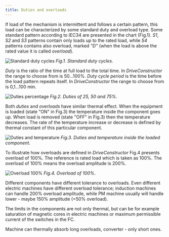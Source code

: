 ```yaml
---
title: Duties and overloads
---
```


If load of the mechanism is intermittent and follows a certain pattern, this
load can be characterized by some standard duty and overload type. Some standard
pattern according to IEC34 are presented in the chart (Fig.1). _S1_, _S2_ and
_S3_ patterns contain only loads up to the rated load, while _S4_ patterns
contains also overload, marked _"D"_ (when the load is above the rated value it
is called _overload_).

![Standard duty cycles](./images/duty_cycles3.png)
_Fig.1. Standard duty cycles_.

_Duty_ is the ratio of the time at full load to the total time. In
_DriveConstructor_ the range to choose from is 50...100%. _Duty cycle period_ is
the time before the load pattern repeats itself. In _DriveConstructor_ the range
to choose from is 0,1...100 min.

![Duties percentage](./images/duty_cycles2.png)
_Fig.2. Duties of 25, 50 and 75%_.

Both _duties_ and _overloads_ have similar thermal effect. When the equipment is
loaded (state "ON" in Fig.3) the temperature inside the component goes up. When
load is removed (state "OFF" in Fig.3) then the temperature decreases. The rate
of the temperature increase or decrease is defined by thermal constant of this
particular component.

![Duties and temperature](./images/duty_cycles_temp.png)
_Fig.3. Duties and temperature inside the loaded component_.

To illustrate how overloads are defined in _DriveConstructor_ Fig.4 presents
overload of 100%. The reference is rated load which is taken as 100%. The
overload of 100% means the overload amplitude is 200%.

![Overload 100%](./images/overloads.png)
_Fig.4. Overload of 100%_.

Different components have different tolerance to overloads. Even different
electric machines have different overload tolerance; induction machines can
handle 200% overload amplitude, while PM machine usually will handle lower -
maybe 150% amplitude (=50% overload).

The limits in the components are not only thermal, but can be for example
saturation of magnetic cores in electric machines or maximum permissible current
of the switches in the FC.

Machine can thermally absorb long overloads, converter - only short ones.
